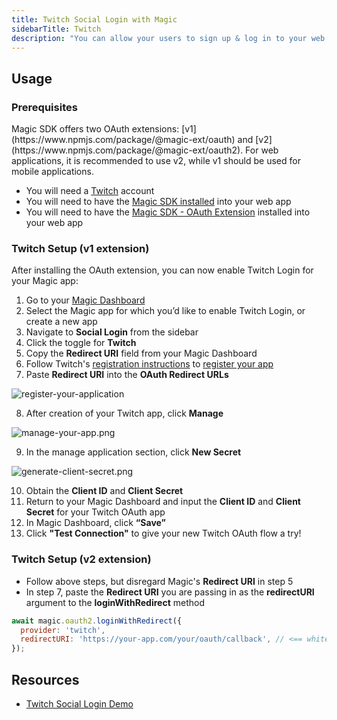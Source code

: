```yaml
---
title: Twitch Social Login with Magic
sidebarTitle: Twitch
description: "You can allow your users to sign up & log in to your web app with their Twitch account."
---
```


## Usage

### Prerequisites

<Note>
Magic SDK offers two OAuth extensions: [v1](https://www.npmjs.com/package/@magic-ext/oauth) and [v2](https://www.npmjs.com/package/@magic-ext/oauth2). For web applications, it is recommended to use v2, while v1 should be used for mobile applications.
</Note>

* You will need a [Twitch](https://www.twitch.com/) account
* You will need to have the [Magic SDK installed](/docs/embedded-wallet/api/overview) into your web app
* You will need to have the [Magic SDK - OAuth Extension](/docs/embedded-wallet/authentication/login/oauth/oauth-implementation) installed into your web app

### Twitch Setup (v1 extension)

After installing the OAuth extension, you can now enable Twitch Login for your Magic app:

1.  Go to your [Magic Dashboard](https://dashboard.magic.link/login)
2.  Select the Magic app for which you’d like to enable Twitch Login, or create a new app
3.  Navigate to **Social Login** from the sidebar
4.  Click the toggle for **Twitch**
5.  Copy the **Redirect URI** field from your Magic Dashboard
6.  Follow Twitch's [registration instructions](https://dev.twitch.tv/docs/embedded-wallet/authentication/#registration) to [register your app](https://dev.twitch.tv/console/apps/create)
7.  Paste **Redirect URI** into the **OAuth Redirect URLs**
<Frame>
  <img src="/images/register-your-application.webp" alt="register-your-application"/>
</Frame>


8.  After creation of your Twitch app, click **Manage**
<Frame>
  <img src="/images/manage-your-app.webp" alt="manage-your-app.png"/>
</Frame>

9.  In the manage application section, click **New Secret**
<Frame>
  <img src="/images/generate-client-secret.webp" alt="generate-client-secret.png"/>
</Frame>


10. Obtain the **Client ID** and **Client Secret**
11. Return to your Magic Dashboard and input the **Client ID** and **Client Secret** for your Twitch OAuth app
12. In Magic Dashboard, click **“Save”**
13. Click **"Test Connection"** to give your new Twitch OAuth flow a try!

### Twitch Setup (v2 extension)

* Follow above steps, but disregard Magic's **Redirect URI** in step 5
* In step 7, paste the **Redirect URI** you are passing in as the **redirectURI** argument to the **loginWithRedirect** method

```javascript JavaScript icon="square-js"
await magic.oauth2.loginWithRedirect({
  provider: 'twitch',
  redirectURI: 'https://your-app.com/your/oauth/callback', // <== whitelist this with Twitch
});
```

## Resources

* [Twitch Social Login Demo](https://magic-oauth-v2-dun.vercel.app/)


